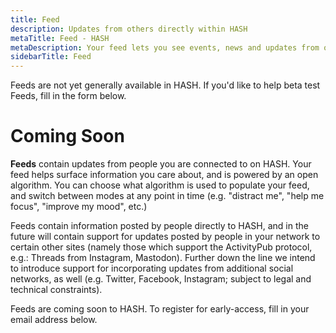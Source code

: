 ```yaml
---
title: Feed
description: Updates from others directly within HASH
metaTitle: Feed - HASH
metaDescription: Your feed lets you see events, news and updates from other people, groups and brands you're connected to on HASH
sidebarTitle: Feed
---
```


<Callout style="information" type="coming-soon">
  Feeds are not yet generally available in HASH. If you'd like to help beta test
  Feeds, fill in the form below.
</Callout>

# Coming Soon

**Feeds** contain updates from people you are connected to on HASH. Your feed helps surface information you care about, and is powered by an open algorithm. You can choose what algorithm is used to populate your feed, and switch between modes at any point in time (e.g. "distract me", "help me focus", "improve my mood", etc.)

Feeds contain information posted by people directly to HASH, and in the future will contain support for updates posted by people in your network to certain other sites (namely those which support the ActivityPub protocol, e.g.: Threads from Instagram, Mastodon). Further down the line we intend to introduce support for incorporating updates from additional social networks, as well (e.g. Twitter, Facebook, Instagram; subject to legal and technical constraints).

Feeds are coming soon to HASH. To register for early-access, fill in your email address below.

